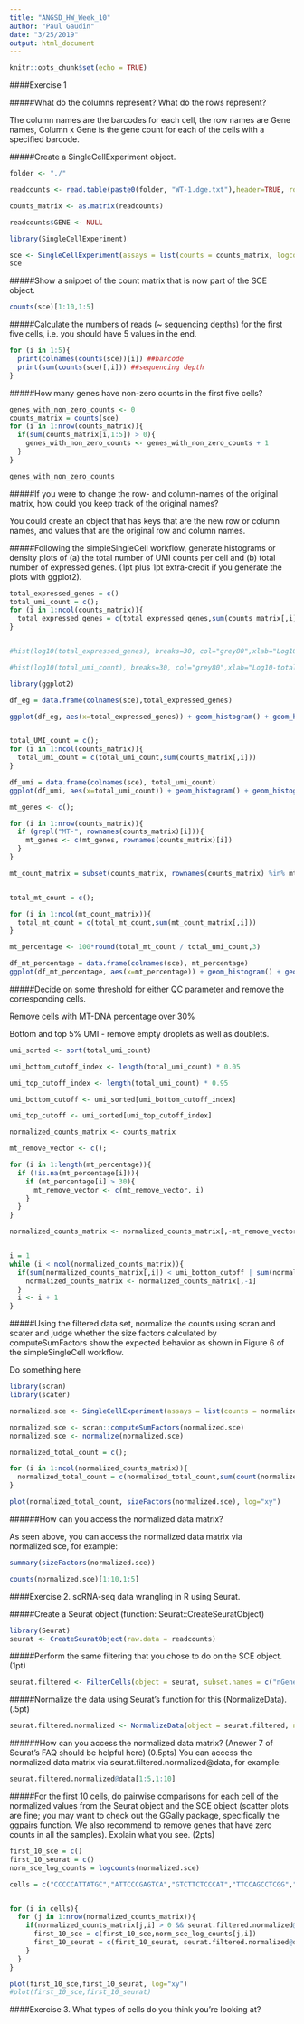 ```yaml
---
title: "ANGSD_HW_Week_10"
author: "Paul Gaudin"
date: "3/25/2019"
output: html_document
---
```


```r
knitr::opts_chunk$set(echo = TRUE)
```

####Exercise 1

#####What do the columns represent? What do the rows represent? 

The column names are the barcodes for each cell, the row names are Gene names, Column x Gene is the gene count for each of the cells with a specified barcode. 

#####Create a SingleCellExperiment object.

```r
folder <- "./"

readcounts <- read.table(paste0(folder, "WT-1.dge.txt"),header=TRUE, row.names=1)

counts_matrix <- as.matrix(readcounts)

readcounts$GENE <- NULL

library(SingleCellExperiment)

sce <- SingleCellExperiment(assays = list(counts = counts_matrix, logcounts = log10(counts_matrix)))
sce
```

#####Show a snippet of the count matrix that is now part of the SCE object.
```r
counts(sce)[1:10,1:5]
```

#####Calculate the numbers of reads (~ sequencing depths) for the first five cells, i.e. you should have 5 values in the end.
```r
for (i in 1:5){
  print(colnames(counts(sce))[i]) ##barcode
  print(sum(counts(sce)[,i])) ##sequencing depth
}
```

#####How many genes have non-zero counts in the first five cells?
```r
genes_with_non_zero_counts <- 0
counts_matrix = counts(sce)
for (i in 1:nrow(counts_matrix)){
  if(sum(counts_matrix[i,1:5]) > 0){
    genes_with_non_zero_counts <- genes_with_non_zero_counts + 1
  }
}

genes_with_non_zero_counts
```

#####If you were to change the row- and column-names of the original matrix, how could you keep track of the original names? 

You could create an object that has keys that are the new row or column names, and values that are the original row and column names. 

#####Following the simpleSingleCell workflow, generate histograms or density plots of (a) the total number of UMI counts per cell and (b) total number of expressed genes. (1pt plus 1pt extra-credit if you generate the plots with ggplot2).

```r

total_expressed_genes = c()
total_umi_count = c();
for (i in 1:ncol(counts_matrix)){
  total_expressed_genes = c(total_expressed_genes,sum(counts_matrix[,i] > 0))
}


#hist(log10(total_expressed_genes), breaks=30, col="grey80",xlab="Log10-total expressed genes")

#hist(log10(total_umi_count), breaks=30, col="grey80",xlab="Log10-total UMI count")

library(ggplot2)

df_eg = data.frame(colnames(sce),total_expressed_genes)

ggplot(df_eg, aes(x=total_expressed_genes)) + geom_histogram() + geom_histogram(bins = 30) + xlab("Total Expressed Genes") + ggtitle("Histogram for Number of Expressed Genes per Cell") 


total_UMI_count = c();
for (i in 1:ncol(counts_matrix)){
  total_umi_count = c(total_umi_count,sum(counts_matrix[,i]))
}

df_umi = data.frame(colnames(sce), total_umi_count)
ggplot(df_umi, aes(x=total_umi_count)) + geom_histogram() + geom_histogram(bins = 30) + xlab("Total UMI's") + ggtitle("Histogram for Number of UMI's per Cell") 

mt_genes <- c();

for (i in 1:nrow(counts_matrix)){
  if (grepl("MT-", rownames(counts_matrix)[i])){
    mt_genes <- c(mt_genes, rownames(counts_matrix)[i])
  }
}

mt_count_matrix = subset(counts_matrix, rownames(counts_matrix) %in% mt_genes)


total_mt_count = c();

for (i in 1:ncol(mt_count_matrix)){
  total_mt_count = c(total_mt_count,sum(mt_count_matrix[,i]))
}

mt_percentage <- 100*round(total_mt_count / total_umi_count,3)

df_mt_percentage = data.frame(colnames(sce), mt_percentage)
ggplot(df_mt_percentage, aes(x=mt_percentage)) + geom_histogram() + geom_histogram(bins = 30) + xlab("Percentage MT DNA") + ggtitle("Perecentage MT DNA per Cell") 
```

#####Decide on some threshold for either QC parameter and remove the corresponding cells.

Remove cells with MT-DNA percentage over 30%

Bottom and top 5% UMI - remove empty droplets as well as doublets.

```r
umi_sorted <- sort(total_umi_count)

umi_bottom_cutoff_index <- length(total_umi_count) * 0.05

umi_top_cutoff_index <- length(total_umi_count) * 0.95

umi_bottom_cutoff <- umi_sorted[umi_bottom_cutoff_index]

umi_top_cutoff <- umi_sorted[umi_top_cutoff_index]

normalized_counts_matrix <- counts_matrix

mt_remove_vector <- c();

for (i in 1:length(mt_percentage)){
  if (!is.na(mt_percentage[i])){
    if (mt_percentage[i] > 30){
      mt_remove_vector <- c(mt_remove_vector, i)
    }    
  }
}

normalized_counts_matrix <- normalized_counts_matrix[,-mt_remove_vector]


i = 1
while (i < ncol(normalized_counts_matrix)){
  if(sum(normalized_counts_matrix[,i]) < umi_bottom_cutoff | sum(normalized_counts_matrix[,i]) > umi_top_cutoff){
    normalized_counts_matrix <- normalized_counts_matrix[,-i]
  }
  i <- i + 1
}


```


#####Using the filtered data set, normalize the counts using scran and scater and judge whether the size factors calculated by  computeSumFactors show the expected behavior as shown in Figure 6 of the simpleSingleCell workflow.

Do something here 

```r
library(scran)
library(scater)

normalized.sce <- SingleCellExperiment(assays = list(counts = normalized_counts_matrix, logcounts = log10(normalized_counts_matrix)))

normalized.sce <- scran::computeSumFactors(normalized.sce)
normalized.sce <- normalize(normalized.sce)

normalized_total_count = c();

for (i in 1:ncol(normalized_counts_matrix)){
  normalized_total_count = c(normalized_total_count,sum(count(normalized_counts_matrix[,i])))
}

plot(normalized_total_count, sizeFactors(normalized.sce), log="xy")

```


######How can you access the normalized data matrix?

As seen above, you can access the normalized data matrix via normalized.sce, for example: 

```r
summary(sizeFactors(normalized.sce))

counts(normalized.sce)[1:10,1:5]
```

####Exercise 2. scRNA-seq data wrangling in R using Seurat.

#####Create a Seurat object (function: Seurat::CreateSeuratObject)

```r
library(Seurat)
seurat <- CreateSeuratObject(raw.data = readcounts)
```
#####Perform the same filtering that you chose to do on the SCE object. (1pt)
```r

seurat.filtered <- FilterCells(object = seurat, subset.names = c("nGene"), low.thresholds = c(umi_bottom_cutoff), high.thresholds = c(umi_top_cutoff))

```


#####Normalize the data using Seurat’s function for this (NormalizeData). (.5pt)

```r
seurat.filtered.normalized <- NormalizeData(object = seurat.filtered, normalization.method = "LogNormalize", scale.factor = 10000)

```

######How can you access the normalized data matrix? (Answer 7 of Seurat’s FAQ should be helpful here) (0.5pts)
You can access the normalized data matrix via seurat.filtered.normalized@data, for example: 
```r
seurat.filtered.normalized@data[1:5,1:10]
```

#####For the first 10 cells, do pairwise comparisons for each cell of the normalized values from the Seurat object and the SCE object (scatter plots are fine; you may want to check out the GGally package, specifically the ggpairs function. We also recommend to remove genes that have zero counts in all the samples). Explain what you see. (2pts)

```r
first_10_sce = c()
first_10_seurat = c()
norm_sce_log_counts = logcounts(normalized.sce)

cells = c("CCCCCATTATGC","ATTCCCGAGTCA","GTCTTCTCCCAT","TTCCAGCCTCGG","TTCGCTGAAAAC","ACTAAGTAAGCT","GTTTTCTACAGC","CCGTCTGGTGAC","CACTTTCTTGTC","ATAATGACGGCT") ## make sure to compare identical cells


for (i in cells){
  for (j in 1:nrow(normalized_counts_matrix)){
    if(normalized_counts_matrix[j,i] > 0 && seurat.filtered.normalized@data[j,i] > 0){
      first_10_sce = c(first_10_sce,norm_sce_log_counts[j,i])
      first_10_seurat = c(first_10_seurat, seurat.filtered.normalized@data[j,i])      
    }
  }
}

plot(first_10_sce,first_10_seurat, log="xy")
#plot(first_10_sce,first_10_seurat)
```


####Exercise 3. What types of cells do you think you’re looking at?



